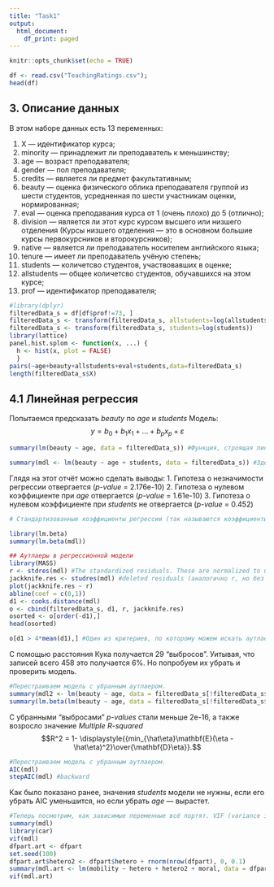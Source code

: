 ```yaml
---
title: "Task1"
output:
  html_document:
    df_print: paged
---
```


```r
knitr::opts_chunk$set(echo = TRUE)
```


```r
df <- read.csv("TeachingRatings.csv");
head(df)
```

## 3. Описание данных
В этом наборе данных есть 13 переменных:

1. X --- идентификатор курса;
1. minority --- принадлежит ли преподаватель к меньшинству;
2. age --- возраст преподавателя;
3. gender --- пол преподавателя;
4. credits --- является ли предмет факультативным;
5. beauty --- оценка физического облика преподавателя группой из шести студентов, усредненная по шести участникам оценки, нормированная;
6. eval --- оценка преподавания курса от 1 (очень плохо) до 5 (отлично);
7. division --- является ли этот курс курсом высшего или низшего отделения (Курсы низшего отделения --- это в основном большие курсы первокурсников и второкурсников);
8. native --- является ли преподаватель носителем английского языка;
9. tenure --- имеет ли преподаватель учёную степень;
10. students --- количетсво студентов, участвовавших в оценке;
11. allstudents --- общее количетсво студентов, обучавшихся на этом курсе;
12. prof --- идентификатор преподавателя;

```r
#library(dplyr)
filteredData_s = df[df$prof!=73, ]
filteredData_s <- transform(filteredData_s, allstudents=log(allstudents))
filteredData_s <- transform(filteredData_s, students=log(students))
library(lattice)
panel.hist.splom <- function(x, ...) {
  h <- hist(x, plot = FALSE)
  }
pairs(~age+beauty+allstudents+eval+students,data=filteredData_s)
length(filteredData_s$X)
```

## 4.1 Линейная регрессия
Попытаемся предсказать _beauty_ по _age_ и _students_
Модель: $$y = b_0 + b_1 x_1 + \dots + b_p x_p +\varepsilon$$

```r
summary(lm(beauty ~ age, data = filteredData_s)) #Функция, строящая линейную регрессию. Предсказываем beauty по age В полученных результатах смотрим сначала на самую нижнюю строчку, в которой находится p-value, полученное в результате проверки гипотезы о значимости регрессии. Далее смотрим на таблицу Coefficients. В первом столбце показаны коэффициенты свободного члена (b_0) и коэффициенты перед другими предсказывающими признаками (b_1, b_2, etc). Самый правый столбец в данной таблице есть p-value, полученное в результате проверги гипотезы о том, что коэффициент перед признаком равняется нулю.

summary(mdl <- lm(beauty ~ age + students, data = filteredData_s)) #Здесь все то же самое, но уже два предсказывающих признака. В данном случае, p-value проверки гипотезы о том, коэффициент перед moral равняется нулю, есть 0.02. Одна из причин, из-за которой результаты регрессии могут быть неправильными - сильно зависимые "независимые" признаки. В нашем случае moral и hetero не коррелируют, поэтому данный вариант мы отбрасываем. Далее, стоит посмотреть на аутлаеры.

```
Глядя на этот отчёт можно сделать выводы:
1. Гипотеза о незначимости регрессии отвергается (_p-value_ = 2.176e-10)
2. Гипотеза о нулевом коэффициенте при _age_ отвергается (_p-value_ = 1.61e-10)
3. Гипотеза о нулевом коэффициенте при _students_ не отвергается (_p-value_ = 0.452)
```r
# Стандартизованные коэффициенты регрессии (так называются коэффициенты регрессии, если признаки сначала стандартизовать, а потом строить регрессию). Их правильнее анализировать, так как их значение не зависит от масштаба.

library(lm.beta)
summary(lm.beta(mdl))
```

```r
## Аутлаеры в регрессионной модели
library(MASS)
r <- stdres(mdl) #The standardized residuals. These are normalized to unit variance, fitted including the current data point.
jackknife.res <- studres(mdl) #deleted residuals (аналогично r, но без привязки к текущей точке)
plot(jackknife.res ~ r)
abline(coef = c(0,1))
d1 <- cooks.distance(mdl)
o <- cbind(filteredData_s, d1, r, jackknife.res)
osorted <- o[order(-d1),]
head(osorted)
```


```r
o[d1 > 4*mean(d1),] #Один из критериев, по которому можем искать аутлаеры. Смотрим на расстояния Кука у индивидов, которые больше четырех средних расстояний Кука по всем индивидам.
```
С помощью расстояния Кука получается 29 "выбросов". Уитывая, что записей всего 458 это получается 6%. Но попробуем их убрать и проверить модель.


```r
#Перестраиваем модель с убранным аутлаером.
summary(mdl2 <- lm(beauty ~ age, data = filteredData_s[!filteredData_s$X %in% o[d1 > 4*mean(d1),]$X,])) 
summary(lm.beta(lm(beauty ~ age, data = filteredData_s[!filteredData_s$X %in% o[d1 > 4*mean(d1),]$X,])))
```
С убранными "выбросами" _p-values_ стали меньше 2e-16, а также возросло значение _Multiple R-squared_
$$R^2 = 1- \displaystyle{{min_{\hat\eta}\mathbf{E}(\eta - \hat\eta)^2}\over{\mathbf{D}\eta}}.$$
```r
#Перестраиваем модель с убранным аутлаером.
AIC(mdl)
stepAIC(mdl) #backward
```
Как было показано ранее, значения _students_ модели не нужны, если его убрать AIC уменьшится, но если убрать _age_ --- вырастет.

```r
#Теперь посмотрим, как зависимые переменные всё портят. VIF (variance inflation factor) - 1/(1-Rj^2), где Rj - коэффициент детерминации (множественный коэффициент корреляции) j-го предиктора по остальным предикторам.
summary(mdl)
library(car)
vif(mdl)
dfpart.art <- dfpart
set.seed(100)
dfpart.art$hetero2 <- dfpart$hetero + rnorm(nrow(dfpart), 0, 0.1)
summary(mdl.art <- lm(mobility ~ hetero + hetero2 + moral, data = dfpart.art))
vif(mdl.art)
```


